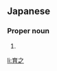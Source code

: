 ==Japanese==
{{ja-kanjitab|やす|ゆき}}

===Proper noun===
{{ja-pos|proper|やすゆき}}

# {{given name|male|lang=ja|sort=やすゆき}}

[[li:育之]]